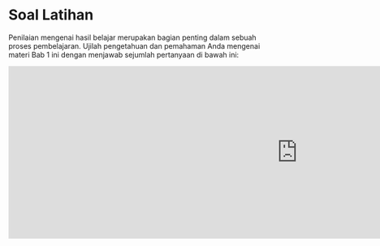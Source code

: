 # Soal Latihan {.unnumbered}

Penilaian mengenai hasil belajar merupakan bagian penting dalam sebuah proses pembelajaran. Ujilah pengetahuan dan pemahaman Anda mengenai materi Bab 1 ini dengan menjawab sejumlah pertanyaan di bawah ini:

```{=html}
<iframe src="https://www.yarsi.ac.id/fakultas-psikologi/wp-admin/admin-ajax.php?action=h5p_embed&id=2" width="1138" height="340" frameborder="0" allowfullscreen="allowfullscreen" title="1. Pengantar Statistik"></iframe><script src="https://www.yarsi.ac.id/fakultas-psikologi/wp-content/plugins/h5p/h5p-php-library/js/h5p-resizer.js" charset="UTF-8"></script>
```
